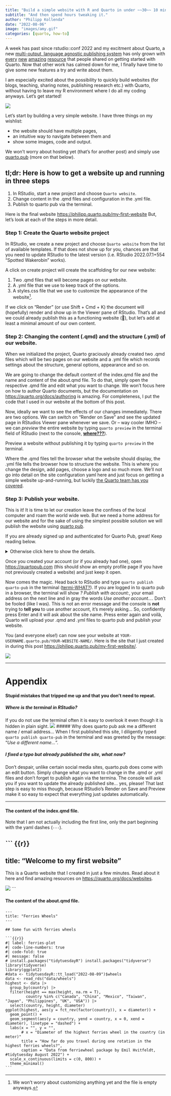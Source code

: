 ```yaml
---
title: "Build a simple website with R and Quarto in under ~~30~~ 10 minutes."
subtitle: "And then spend hours tweaking it."
author: "Philipp Kollenda"
date: "2022-08-06"
image: "images/amy.gif"
categories: [quarto, how-to]
---
```


A week has past since rstudio::conf 2022 and my excitment about Quarto, a new [multi-output, language agnostic publishing system](https://quarto.org/) has only grown with [every](https://mine-cetinkaya-rundel.github.io/quarto-tip-a-day/) [new](https://blog.djnavarro.net/posts/2022-04-20_porting-to-quarto/) [amazing](https://github.com/mcanouil/awesome-quarto) [resource](https://www.youtube.com/watch?v=yvi5uXQMvu4) that people shared on getting started with Quarto. Now that other work has calmed down for me, I finally have time to give some new features a try and write about them.

I am especially excited about the possibility to quickly build websites (for blogs, teaching, sharing notes, publishing research etc.) with Quarto, without having to leave my R environment where I do all my coding anyways. Let's get started!

![](images/speech-bubble.png)

Let's start by building a very simple website. I have three things on my wishlist:

-   the website should have multiple pages,
-   an intuitive way to navigate between them and
-   show some images, code and output.

We won't worry about hosting yet (that's for another post) and simply use [quarto.pub](https://quarto.pub) (more on that below).

::: callout-tip
## tl;dr: Here is how to get a website up and running in three steps

1.  In RStudio, start a new project and choose `Quarto website`.
2.  Change content in the .qmd files and configuration in the .yml file.
3.  Publish to quarto pub via the terminal.
:::

Here is the final website <https://philipp.quarto.pub/my-first-website>
But, let's look at each of the steps in more detail.

### Step 1: Create the Quarto website project

In RStudio, we create a new project and choose `Quarto website` from the list of available templates. If that does not show up for you, chances are that you need to update RStudio to the latest version (i.e. RStudio 2022.07.1+554 "Spotted Wakerobin" works).

A click on create project will create the scaffolding for our new website:

1.  Two .qmd files that will become pages on our website.
2.  A .yml file that we use to keep track of the options.
3.  A styles.css file that we use to customize the appearance of the website[^1].

[^1]: We won't worry about customizing anything yet and the file is empty anyways.

If we click on "Render" (or use Shift + Cmd + K) the document will (hopefully) render and show up in the Viewer pane of RStudio. That's all and we could already publish this as a functioning website (🥳), but let's add at least a minimal amount of our own content.

### Step 2: Changing the content (.qmd) and the structure (.yml) of our website.

When we initialized the project, Quarto graciously already created two .qmd files which will be two pages on our website and a .yml file which records settings about the structure, general options, appearance and so on.

We are going to change the default content of the index.qmd file and the name and content of the about.qmd file. To do that, simply open the respective .qmd file and edit what you want to change. We won't focus here on how to author Quarto documents, but the documentation on <https://quarto.org/docs/authoring> is amazing. For completeness, I put the code that I used in our website at the bottom of this post.

Now, ideally we want to see the effects of our changes immediately. There are two options. We can switch on "Render on Save" and see the updated page in RStudios Viewer pane whenever we save. Or -- way cooler IMHO -- we can *preview* the entire website by typing `quarto preview` in the terminal field of RStudio (next to the console, [**where???**](#terminal)).

::: {.callout-note appearance="simple"}
Preview a website without publishing it by typing `quarto preview` in the terminal.
:::

Where the .qmd files tell the browser what the website should display, the .yml file tells the browser how to structure the website. This is where you change the design, add pages, choose a logo and so much more. We'll not go into detail on the site configuration yaml here and just focus on getting a simple website up-and-running, but luckily [the Quarto team has you covered](https://quarto.org/docs/websites/website-navigation.html).

### Step 3: Publish your website.

This is it! It is time to let our creation leave the confines of the local computer and roam the world wide web. But we need a home address for our website and for the sake of using the simplest possible solution we will publish the website using [quarto pub](https://quartopub.com/).

If you are already signed up and authenticated for Quarto Pub, great! Keep reading below.

<details>

<summary>Otherwise click here to show the details.</summary>

If you still need to make an account, go to [the quarto pub website (https://quartopub.com/)](https://quartopub.com/), click *Sign up*, confirm your email and choose a username. The username will be in the URL of every website you create, so best to choose something highly professional 🤓.

</details>

Once you created your account (or if you already had one), open <https://quartopub.com> (this should show an empty profile page if you have not previously created a website) and just keep it open. 

Now comes the magic. Head back to RStudio and type `quarto publish quarto-pub` in the terminal ([termi-WHAT?](#terminal)). If you are logged in to quarto pub in a browser, the terminal will show *? Publish with account:*, your email address on the next line and in gray the words *Use another account...*. Don't be fooled (like I was). This is not an error message and the console is **not** trying to **tell you** to use another account, it's merely asking... So, confidently press Enter and it will ask about the site name. Press enter again and voilà, Quarto will upload your .qmd and .yml files to quarto pub and publish your website. 

You (and everyone else!) can now see your website at `YOUR-USERNAME.quarto.pub/YOUR-WEBSITE-NAME/`. Here is the site that I just created in during this post <https://philipp.quarto.pub/my-first-website/>.

![](images/amy.gif)

---

# Appendix

#### Stupid mistakes that tripped me up and that you don't need to repeat.

##### Where is the terminal in RStudio? {#terminal}

If you do not use the terminal often it is easy to overlook it even though it is hidden in plain sight. ![](images/terminal.png) \##### Why does quarto pub ask me a different name / email address... When I first published this site, I diligently typed `quarto publish quarto-pub` in the terminal and was greeted by the message: "*Use a different name...*".

##### I fixed a typo but already published the site, what now?

Don't despair, unlike certain social media sites, quarto.pub does come with an edit button. Simply change what you want to change in the .qmd or .yml files and don't forget to publish again via the termina. The console will ask you if you want to update the already published site... yes, please! That last step is easy to miss though, because RStudio's Render on Save and Preview make it so easy to expect that everything just updates automatically.

------------------------------------------------------------------------

#### The content of the index.qmd file.

Note that I am not actually including the first line, only the part beginning with the yaml dashes (`---`).

``` {{r}}
---
title: "Welcome to my first website"
---

This is a Quarto website that I created in just a few minutes. Read about it here and find amazing resources on <https://quarto.org/docs/websites>.

![](images/screenshot.png)
```

#### The content of the about.qmd file.

    ---
    title: "Ferries Wheels"
    ---

    ## Some fun with ferries wheels

    ```{{r}}
    #| label: ferries-plot
    #| code-line-numbers: true
    #| code-fold: true
    #| message: false
    # install.packages("tidytuesdayR") install.packages("tidyverse")
    library(tidyverse)
    library(ggplot2)
    #data <- tidytuesdayR::tt_load("2022-08-09")$wheels
    data <- read_rds("data/wheels")
    highest <- data |> 
      group_by(country) |> 
      filter(height == max(height, na.rm = T),
             country %in% c("Canada", "China", "Mexico", "Taiwan", "Japan", "Philippines", "UK", "USA")) |> 
      select(country, height, diameter)
    ggplot(highest, aes(y = fct_rev(factor(country)), x = diameter)) + 
      geom_point() +
      geom_segment(aes(y = country, yend = country, x = 0, xend = diameter), linetype = "dashed") +
      labs(x = "", y = "",
           # x = "Diameter of the highest ferries wheel in the country (in meter)"
           title = "How far do you travel during one rotation in the highest ferries wheels?",
           caption = "Data from ferriewheel package by Emil Hvitfeldt, #tidytuesday August 2022") +
      scale_x_continuous(limits = c(0, 800)) +
      theme_minimal()
    ```
